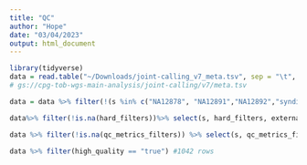 ```yaml
---
title: "QC"
author: "Hope"
date: "03/04/2023"
output: html_document
---
```



```r
library(tidyverse)
data = read.table("~/Downloads/joint-calling_v7_meta.tsv", sep = "\t", header = TRUE)
# gs://cpg-tob-wgs-main-analysis/joint-calling/v7/meta.tsv
```


```r
data = data %>% filter(!(s %in% c("NA12878", "NA12891","NA12892","syndip"))) #remove non TOB samples
```


```r

data%>% filter(!is.na(hard_filters))%>% select(s, hard_filters, external_id) #15 rows did not pass `hard_filters`

data %>% filter(!is.na(qc_metrics_filters)) %>% select(s, qc_metrics_filters, external_id) #13 rows did not pass `qc_metrics_filters`

data %>% filter(high_quality == "true") #1042 rows

```

